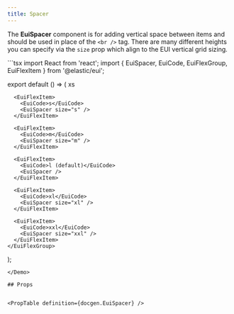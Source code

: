 ```yaml
---
title: Spacer
---
```


The **EuiSpacer** component is for adding vertical space between items and should be used in place of the `<br />` tag. There are many different heights you can specify via the `size` prop which align to the EUI vertical grid sizing.


<Demo previewWrapper={SpacerPreviewWrapper}>
  ```tsx
  import React from 'react';
  import { EuiSpacer, EuiCode, EuiFlexGroup, EuiFlexItem } from '@elastic/eui';

  export default () => (
    <EuiFlexGroup>
      <EuiFlexItem>
        <EuiCode>xs</EuiCode>
        <EuiSpacer size="xs" />
      </EuiFlexItem>

      <EuiFlexItem>
        <EuiCode>s</EuiCode>
        <EuiSpacer size="s" />
      </EuiFlexItem>

      <EuiFlexItem>
        <EuiCode>m</EuiCode>
        <EuiSpacer size="m" />
      </EuiFlexItem>

      <EuiFlexItem>
        <EuiCode>l (default)</EuiCode>
        <EuiSpacer />
      </EuiFlexItem>

      <EuiFlexItem>
        <EuiCode>xl</EuiCode>
        <EuiSpacer size="xl" />
      </EuiFlexItem>

      <EuiFlexItem>
        <EuiCode>xxl</EuiCode>
        <EuiSpacer size="xxl" />
      </EuiFlexItem>
    </EuiFlexGroup>
  );
  ```
</Demo>

## Props


<PropTable definition={docgen.EuiSpacer} />

